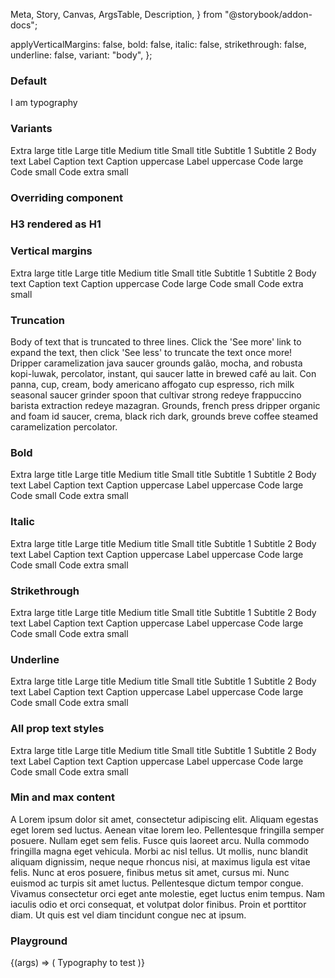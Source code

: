   Meta,
  Story,
  Canvas,
  ArgsTable,
  Description,
} from "@storybook/addon-docs";

<Meta title="Typography" component={IcTypography} />

<Description markdown={readme} />

  applyVerticalMargins: false,
  bold: false,
  italic: false,
  strikethrough: false,
  underline: false,
  variant: "body",
};

### Default

<Canvas>
  <Story name="Default">
    <IcTypography>I am typography</IcTypography>
  </Story>
</Canvas>

### Variants

<Canvas>
  <Story name="Variants">
    <IcTypography variant="h1">Extra large title</IcTypography>
    <IcTypography variant="h2">Large title</IcTypography>
    <IcTypography variant="h3">Medium title</IcTypography>
    <IcTypography variant="h4">Small title</IcTypography>
    <IcTypography variant="subtitle-large">Subtitle 1</IcTypography>
    <IcTypography variant="subtitle-small">Subtitle 2</IcTypography>
    <IcTypography variant="body">Body text</IcTypography>
    <IcTypography variant="label">Label</IcTypography>
    <IcTypography variant="caption">Caption text</IcTypography>
    <IcTypography variant="caption-uppercase">Caption uppercase</IcTypography>
    <IcTypography variant="label-uppercase">Label uppercase</IcTypography>
    <IcTypography variant="code-large">Code large</IcTypography>
    <IcTypography variant="code-small">Code small</IcTypography>
    <IcTypography variant="code-extra-small">Code extra small</IcTypography>
  </Story>
</Canvas>

### Overriding component

<Canvas>
  <Story name="Component override">
    <IcTypography variant="h1">
      <h3>H3 rendered as H1</h3>
    </IcTypography>
  </Story>
</Canvas>

### Vertical margins

<Canvas>
  <Story name="Vertical margins">
    <IcTypography applyVerticalMargins variant="h1">
      Extra large title
    </IcTypography>
    <IcTypography applyVerticalMargins variant="h2">
      Large title
    </IcTypography>
    <IcTypography applyVerticalMargins variant="h3">
      Medium title
    </IcTypography>
    <IcTypography applyVerticalMargins variant="h4">
      Small title
    </IcTypography>
    <IcTypography applyVerticalMargins variant="subtitle-large">
      Subtitle 1
    </IcTypography>
    <IcTypography applyVerticalMargins variant="subtitle-small">
      Subtitle 2
    </IcTypography>
    <IcTypography applyVerticalMargins variant="body">
      Body text
    </IcTypography>
    <IcTypography applyVerticalMargins variant="caption">
      Caption text
    </IcTypography>
    <IcTypography applyVerticalMargins variant="caption-uppercase">
      Caption uppercase
    </IcTypography>
    <IcTypography applyVerticalMargins variant="code-large">
      Code large
    </IcTypography>
    <IcTypography applyVerticalMargins variant="code-small">
      Code small
    </IcTypography>
    <IcTypography applyVerticalMargins variant="code-extra-small">
      Code extra small
    </IcTypography>
  </Story>
</Canvas>

### Truncation

<Canvas>
  <Story name="Truncation">
    <IcTypography max-lines="3" variant="body">
      Body of text that is truncated to three lines. Click the 'See more' link
      to expand the text, then click 'See less' to truncate the text once more!
      <br />
      Dripper caramelization java saucer grounds galão, mocha, and robusta
      kopi-luwak, percolator, instant, qui saucer latte in brewed café au lait.
      Con panna, cup, cream, body americano affogato cup espresso, rich milk
      seasonal saucer grinder spoon that cultivar strong redeye frappuccino
      barista extraction redeye mazagran. Grounds, french press dripper organic
      and foam id saucer, crema, black rich dark, grounds breve coffee steamed
      caramelization percolator.
    </IcTypography>
  </Story>
</Canvas>

### Bold

<Canvas>
  <Story name="Bold">
    <IcTypography variant="h1" bold>
      Extra large title
    </IcTypography>
    <IcTypography variant="h2" bold>
      Large title
    </IcTypography>
    <IcTypography variant="h3" bold>
      Medium title
    </IcTypography>
    <IcTypography variant="h4" bold>
      Small title
    </IcTypography>
    <IcTypography variant="subtitle-large" bold>
      Subtitle 1
    </IcTypography>
    <IcTypography variant="subtitle-small" bold>
      Subtitle 2
    </IcTypography>
    <IcTypography variant="body" bold>
      Body text
    </IcTypography>
    <IcTypography variant="label" bold>
      Label
    </IcTypography>
    <IcTypography variant="caption" bold>
      Caption text
    </IcTypography>
    <IcTypography variant="caption-uppercase" bold>
      Caption uppercase
    </IcTypography>
    <IcTypography variant="label-uppercase" bold>
      Label uppercase
    </IcTypography>
    <IcTypography variant="code-large" bold>
      Code large
    </IcTypography>
    <IcTypography variant="code-small" bold>
      Code small
    </IcTypography>
    <IcTypography variant="code-extra-small" bold>
      Code extra small
    </IcTypography>
  </Story>
</Canvas>

### Italic

<Canvas>
  <Story name="Italic">
    <IcTypography variant="h1" italic>
      Extra large title
    </IcTypography>
    <IcTypography variant="h2" italic>
      Large title
    </IcTypography>
    <IcTypography variant="h3" italic>
      Medium title
    </IcTypography>
    <IcTypography variant="h4" italic>
      Small title
    </IcTypography>
    <IcTypography variant="subtitle-large" italic>
      Subtitle 1
    </IcTypography>
    <IcTypography variant="subtitle-small" italic>
      Subtitle 2
    </IcTypography>
    <IcTypography variant="body" italic>
      Body text
    </IcTypography>
    <IcTypography variant="label" italic>
      Label
    </IcTypography>
    <IcTypography variant="caption" italic>
      Caption text
    </IcTypography>
    <IcTypography variant="caption-uppercase" italic>
      Caption uppercase
    </IcTypography>
    <IcTypography variant="label-uppercase" italic>
      Label uppercase
    </IcTypography>
    <IcTypography variant="code-large" italic>
      Code large
    </IcTypography>
    <IcTypography variant="code-small" italic>
      Code small
    </IcTypography>
    <IcTypography variant="code-extra-small" italic>
      Code extra small
    </IcTypography>
  </Story>
</Canvas>

### Strikethrough

<Canvas>
  <Story name="Strikethrough">
    <IcTypography variant="h1" strikethrough>
      Extra large title
    </IcTypography>
    <IcTypography variant="h2" strikethrough>
      Large title
    </IcTypography>
    <IcTypography variant="h3" strikethrough>
      Medium title
    </IcTypography>
    <IcTypography variant="h4" strikethrough>
      Small title
    </IcTypography>
    <IcTypography variant="subtitle-large" strikethrough>
      Subtitle 1
    </IcTypography>
    <IcTypography variant="subtitle-small" strikethrough>
      Subtitle 2
    </IcTypography>
    <IcTypography variant="body" strikethrough>
      Body text
    </IcTypography>
    <IcTypography variant="label" strikethrough>
      Label
    </IcTypography>
    <IcTypography variant="caption" strikethrough>
      Caption text
    </IcTypography>
    <IcTypography variant="caption-uppercase" strikethrough>
      Caption uppercase
    </IcTypography>
    <IcTypography variant="label-uppercase" strikethrough>
      Label uppercase
    </IcTypography>
    <IcTypography variant="code-large" strikethrough>
      Code large
    </IcTypography>
    <IcTypography variant="code-small" strikethrough>
      Code small
    </IcTypography>
    <IcTypography variant="code-extra-small" strikethrough>
      Code extra small
    </IcTypography>
  </Story>
</Canvas>

### Underline

<Canvas>
  <Story name="Underline">
    <IcTypography variant="h1" underline>
      Extra large title
    </IcTypography>
    <IcTypography variant="h2" underline>
      Large title
    </IcTypography>
    <IcTypography variant="h3" underline>
      Medium title
    </IcTypography>
    <IcTypography variant="h4" underline>
      Small title
    </IcTypography>
    <IcTypography variant="subtitle-large" underline>
      Subtitle 1
    </IcTypography>
    <IcTypography variant="subtitle-small" underline>
      Subtitle 2
    </IcTypography>
    <IcTypography variant="body" underline>
      Body text
    </IcTypography>
    <IcTypography variant="label" underline>
      Label
    </IcTypography>
    <IcTypography variant="caption" underline>
      Caption text
    </IcTypography>
    <IcTypography variant="caption-uppercase" underline>
      Caption uppercase
    </IcTypography>
    <IcTypography variant="label-uppercase" underline>
      Label uppercase
    </IcTypography>
    <IcTypography variant="code-large" underline>
      Code large
    </IcTypography>
    <IcTypography variant="code-small" underline>
      Code small
    </IcTypography>
    <IcTypography variant="code-extra-small" underline>
      Code extra small
    </IcTypography>
  </Story>
</Canvas>

### All prop text styles

<Canvas>
  <Story name="All prop text styles">
    <IcTypography variant="h1" underline strikethrough italic bold>
      Extra large title
    </IcTypography>
    <IcTypography variant="h2" underline strikethrough italic bold>
      Large title
    </IcTypography>
    <IcTypography variant="h3" underline strikethrough italic bold>
      Medium title
    </IcTypography>
    <IcTypography variant="h4" underline strikethrough italic bold>
      Small title
    </IcTypography>
    <IcTypography variant="subtitle-large" underline strikethrough italic bold>
      Subtitle 1
    </IcTypography>
    <IcTypography variant="subtitle-small" underline strikethrough italic bold>
      Subtitle 2
    </IcTypography>
    <IcTypography variant="body" underline strikethrough italic bold>
      Body text
    </IcTypography>
    <IcTypography variant="label" underline strikethrough italic bold>
      Label
    </IcTypography>
    <IcTypography variant="caption" underline strikethrough italic bold>
      Caption text
    </IcTypography>
    <IcTypography
      variant="caption-uppercase"
      underline
      strikethrough
      italic
      bold
    >
      Caption uppercase
    </IcTypography>
    <IcTypography variant="label-uppercase" underline strikethrough italic bold>
      Label uppercase
    </IcTypography>
    <IcTypography variant="code-large" underline strikethrough italic bold>
      Code large
    </IcTypography>
    <IcTypography variant="code-small" underline strikethrough italic bold>
      Code small
    </IcTypography>
    <IcTypography
      variant="code-extra-small"
      underline
      strikethrough
      italic
      bold
    >
      Code extra small
    </IcTypography>
  </Story>
</Canvas>

### Min and max content

<Canvas>
  <Story name="Min and max content">
    <IcTypography>A</IcTypography>
    <IcTypography>Lorem ipsum dolor sit amet, consectetur adipiscing elit. Aliquam
        egestas eget lorem sed luctus. Aenean vitae lorem leo. Pellentesque
        fringilla semper posuere. Nullam eget sem felis. Fusce quis laoreet
        arcu. Nulla commodo fringilla magna eget vehicula. Morbi ac nisl tellus.
        Ut mollis, nunc blandit aliquam dignissim, neque neque rhoncus nisi, at
        maximus ligula est vitae felis. Nunc at eros posuere, finibus metus sit
        amet, cursus mi. Nunc euismod ac turpis sit amet luctus. Pellentesque
        dictum tempor congue. Vivamus consectetur orci eget ante molestie, eget
        luctus enim tempus. Nam iaculis odio et orci consequat, et volutpat
        dolor finibus. Proin et porttitor diam. Ut quis est vel diam tincidunt
        congue nec at ipsum.</IcTypography>
  </Story>
</Canvas>

### Playground

<Canvas>
  <Story
    args={defaultArgs}
    argTypes={{
      variant: {
        options: [
          "body",
          "caption",
          "h1",
          "h2",
          "h3",
          "h4",
          "label",
          "subtitle-large",
          "subtitle-small",
          "label-uppercase",
          "caption-uppercase",
          "code-large",
          "code-small",
          "code-extra-small",
        ],
        control: { type: "select" },
      },
    }}
    name="Playground"
  >
    {(args) => (
      <IcTypography
        applyVerticalMargins={args.applyVerticalMargins}
        variant={args.variant}
        bold={args.bold}
        italic={args.italic}
        strikethrough={args.strikethrough}
        underline={args.underline}
      >
        Typography to test
      </IcTypography>
    )}
  </Story>
</Canvas>
